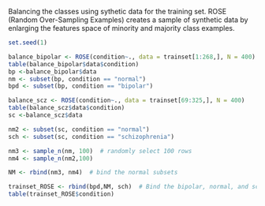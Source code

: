 Balancing the classes using sythetic data for the training set.
ROSE (Random Over-Sampling Examples)
creates a sample of synthetic data by enlarging the features space of minority and majority class examples.

```r
set.seed(1)

balance_bipolar <- ROSE(condition~., data = trainset[1:268,], N = 400)
table(balance_bipolar$data$condition)
bp <-balance_bipolar$data
nm <- subset(bp, condition == "normal")
bpd <- subset(bp, condition == "bipolar")

balance_scz <- ROSE(condition~., data = trainset[69:325,], N = 400)
table(balance_scz$data$condition)
sc <-balance_scz$data

nm2 <- subset(sc, condition == "normal")
sch <- subset(sc, condition == "schizophrenia")

nm3 <- sample_n(nm, 100)  # randomly select 100 rows
nm4 <- sample_n(nm2,100)

NM <- rbind(nm3, nm4)  # bind the normal subsets

trainset_ROSE <- rbind(bpd,NM, sch)  # Bind the bipolar, normal, and schizophrenic subsets
table(trainset_ROSE$condition)

```
